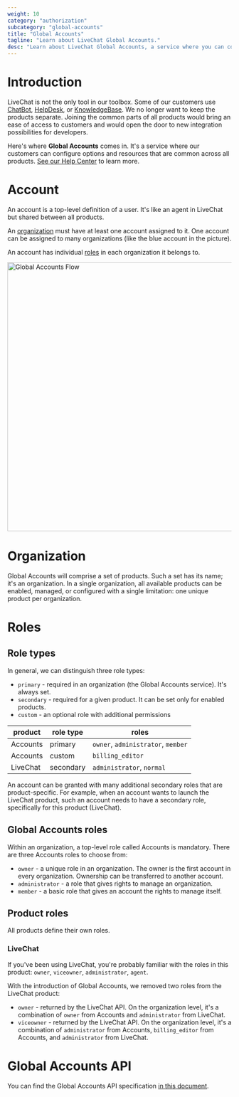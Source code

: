 ```yaml
---
weight: 10
category: "authorization"
subcategory: "global-accounts"
title: "Global Accounts"
tagline: "Learn about LiveChat Global Accounts."
desc: "Learn about LiveChat Global Accounts, a service where you can configure options and resources common for all products."
---
```


# Introduction

LiveChat is not the only tool in our toolbox. Some of our customers use <a href="https://www.chatbot.com/" target="_blank">ChatBot</a>, <a href="https://www.helpdesk.com/" target="_blank">HelpDesk</a>, or <a href="https://www.knowledgebase.ai/" target="_blank">KnowledgeBase</a>. We no longer want to keep the products separate. Joining the common parts of all products would bring an ease of access to customers and would open the door to new integration possibilities for developers.

Here's where **Global Accounts** comes in. It's a service where our customers can configure options and resources that are common across all products. <a href="https://www.livechat.com/help/livechat-accounts-a-new-way-to-log-in-to-livechat/" target="_blank">See our Help Center</a> to learn more.

# Account

An account is a top-level definition of a user. It's like an agent in LiveChat but shared between all products.

An [organization](#organization) must have at least one account assigned to it. One account can be assigned to many organizations (like the blue account in the picture).

An account has individual [roles](#roles) in each organization it belongs to.

<img
  alt="Global Accounts Flow"
  src="/images/authorization/livechat-global-accounts-flow.png"
  width="710px"
  height="605px"
/>

# Organization

Global Accounts will comprise a set of products. Such a set has its name; it's an organization. In a single organization, all available products can be enabled, managed, or configured with a single limitation: one unique product per organization.

# Roles

## Role types

In general, we can distinguish three role types:

- `primary` - required in an organization (the Global Accounts service). It's always set.
- `secondary` - required for a given product. It can be set only for enabled products.
- `custom` - an optional role with additional permissions

| product  | role type | roles                              |
| -------- | --------- | ---------------------------------- |
| Accounts | primary   | `owner`, `administrator`, `member` |
| Accounts | custom    | `billing_editor`                   |
| LiveChat | secondary | `administrator`, `normal`          |

An account can be granted with many additional secondary roles that are product-specific. For example, when an account wants to launch the LiveChat product, such an account needs to have a secondary role, specifically for this product (LiveChat).

## Global Accounts roles

Within an organization, a top-level role called Accounts is mandatory. There are three Accounts roles to choose from:

- `owner` - a unique role in an organization. The owner is the first account in every organization. Ownership can be transferred to another account.
- `administrator` - a role that gives rights to manage an organization.
- `member` - a basic role that gives an account the rights to manage itself.

## Product roles

All products define their own roles.

### LiveChat

If you've been using LiveChat, you're probably familiar with the roles in this product: `owner`, `viceowner`, `administrator`, `agent`.

With the introduction of Global Accounts, we removed two roles from the LiveChat product:

- `owner` - returned by the LiveChat API. On the organization level, it's a combination of `owner` from Accounts and `administrator` from LiveChat.
- `viceowner` - returned by the LiveChat API. On the organization level, it's a combination of `administrator` from Accounts, `billing_editor` from Accounts, and `administrator` from LiveChat.

# Global Accounts API

You can find the Global Accounts API specification [in this document](/authorization/global-accounts-api/).
